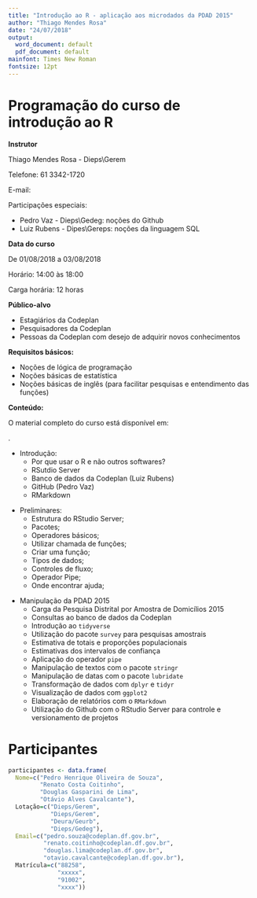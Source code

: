 ```yaml
---
title: "Introdução ao R - aplicação aos microdados da PDAD 2015"
author: "Thiago Mendes Rosa"
date: "24/07/2018"
output:
  word_document: default
  pdf_document: default
mainfont: Times New Roman
fontsize: 12pt
---
```


# Programação do curso de introdução ao R

**Instrutor**

Thiago Mendes Rosa - Dieps\\Gerem

Telefone: 61 3342-1720

E-mail: \url{thiago.rosa@codeplan.df.gov.br}

\bigskip

Participações especiais:

- Pedro Vaz - Dieps\\Gedeg: noções do Github
- Luiz Rubens - Dipes\\Gereps: noções da linguagem SQL

\bigskip

**Data do curso**

De 01/08/2018 a 03/08/2018

Horário: 14:00 às 18:00

Carga horária: 12 horas

\bigskip

**Público-alvo**

- Estagiários da Codeplan
- Pesquisadores da Codeplan
- Pessoas da Codeplan com desejo de adquirir novos conhecimentos

\bigskip

**Requisitos básicos:**

- Noções de lógica de programação
- Noções básicas de estatística
- Noções básicas de inglês (para facilitar pesquisas e entendimento das funções)

\bigskip


**Conteúdo:**

O material completo do curso está disponível em:

\url{https://thiagomendesrosa.github.io/curso_r/}.

- Introdução:
    - Por que usar o R e não outros softwares?
    - RSutdio Server
    - Banco de dados da Codeplan (Luiz Rubens)
    - GitHub (Pedro Vaz)
    - RMarkdown

\bigskip    
    
    
- Preliminares:
    - Estrutura do RStudio Server;
    - Pacotes;
    - Operadores básicos;
    - Utilizar chamada de funções;
    - Criar uma função;
    - Tipos de dados;
    - Controles de fluxo;
    - Operador Pipe;
    - Onde encontrar ajuda;
    
\bigskip    
    
- Manipulação da PDAD 2015
    - Carga da Pesquisa Distrital por Amostra de Domicílios 2015
    - Consultas ao banco de dados da Codeplan
    - Introdução ao `tidyverse`
    - Utilização do pacote `survey` para pesquisas amostrais
    - Estimativa de totais e proporções populacionais
    - Estimativas dos intervalos de confiança
    - Aplicação do operador `pipe`
    - Manipulação de textos com o pacote `stringr`
    - Manipulação de datas com o pacote `lubridate`
    - Transformação de dados com `dplyr` e `tidyr`
    - Visualização de dados com `ggplot2`
    - Elaboração de relatórios com o `RMarkdown`
    - Utilização do Github com o RStudio Server para controle e versionamento de projetos
    
# Participantes

```r
participantes <- data.frame(
  Nome=c("Pedro Henrique Oliveira de Souza",
         "Renato Costa Coitinho",
         "Douglas Gasparini de Lima",
         "Otávio Alves Cavalcante"),
  Lotação=c("Dieps/Gerem",
            "Dieps/Gerem",
            "Deura/Geurb",
            "Dieps/Gedeg"),
  Email=c("pedro.souza@codeplan.df.gov.br",
          "renato.coitinho@codeplan.df.gov.br",
          "douglas.lima@codeplan.df.gov.br",
          "otavio.cavalcante@codeplan.df.gov.br"),
  Matrícula=c("88258",
              "xxxxx",
              "91002",
              "xxxx"))
```

